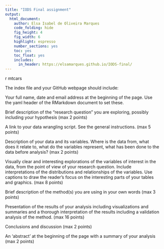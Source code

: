 ```yaml
---
title: "IODS Final assignment"
output:
  html_document:
    author: Elsa Isabel de Oliveira Marques
    code_folding: hide
    fig_height: 4
    fig_width: 6
    highlight: espresso
    number_sections: yes
    toc: yes
    toc_float: yes 
    includes:
      in_header: https://elsamarques.github.io/IODS-final/ 
---
```



{r cols.print=3, rows.print=3}
mtcars


The index file and your GitHub webpage should include:

Your full name, date and email address at the beginning of the page. Use the yaml header of the RMarkdown document to set these.

Brief description of the "research question" you are exploring, possibly including your hypothesis (max 2 points)

A link to your data wrangling script. See the general instructions. (max 5 points)

Description of your data and its variables. Where is the data from, what does it relate to, what do the variables represent, what has been done to the data before analysis? (max 2 points)

Visually clear and interesting explorations of the variables of interest in the data, from the point of view of your research question. Include interpretations of the distributions and relationships of the variables. Use captions to draw the reader’s focus on the interesting parts of your tables and graphics. (max 8 points)

Brief description of the method(s) you are using in your own words (max 3 points)

Presentation of the results of your analysis including visualizations and summaries and a thorough interpretation of the results including a validation analysis of the method. (max 16 points)

Conclusions and discussion (max 2 points)

An ‘abstract’ at the beginning of the page with a summary of your analysis (max 2 points)
